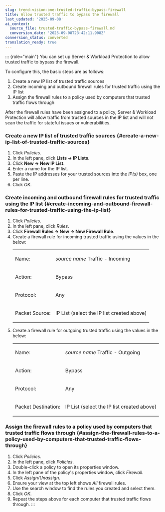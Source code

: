 ```yaml
---
slug: trend-vision-one-trusted-traffic-bypass-firewall
title: Allow trusted traffic to bypass the firewall
last_updated: '2025-09-08'
ai_context:
  source_file: trusted-traffic-bypass-firewall.md
  conversion_date: '2025-09-08T23:42:11.908Z'
conversion_status: converted
translation_ready: true
---
```


::: {role="main"}
You can set up Server & Workload Protection to allow trusted traffic to bypass the firewall.

To configure this, the basic steps are as follows:

1.  Create a new IP list of trusted traffic sources
2.  Create incoming and outbound firewall rules for trusted traffic using the IP list
3.  Assign the firewall rules to a policy used by computers that trusted traffic flows through

After the firewall rules have been assigned to a policy, Server & Workload Protection will allow traffic from trusted sources in the IP list and will not scan the traffic for stateful issues or vulnerabilities.

### Create a new IP list of trusted traffic sources {#create-a-new-ip-list-of-trusted-traffic-sources}

1.  Click *Policies*.
2.  In the left pane, click **Lists → IP Lists**.
3.  Click **New → New IP List**.
4.  Enter a name for the IP list.
5.  Paste the IP addresses for your trusted sources into the *IP(s)* box, one per line.
6.  Click *OK*.

### Create incoming and outbound firewall rules for trusted traffic using the IP list {#create-incoming-and-outbound-firewall-rules-for-trusted-traffic-using-the-ip-list}

1.  Click *Policies*.
2.  In the left pane, click *Rules*.
3.  Click **Firewall Rules → New → New Firewall Rule**.
4.  Create a firewall rule for incoming trusted traffic using the values in the below:
    <table>
    <tbody>
    <tr>
    <td><p>Name:</p></td>
    <td><p><em>source name</em> Traffic - Incoming</p></td>
    </tr>
    <tr>
    <td><p>Action:</p></td>
    <td><p>Bypass</p></td>
    </tr>
    <tr>
    <td><p>Protocol:</p></td>
    <td><p>Any</p></td>
    </tr>
    <tr>
    <td><p>Packet Source:</p></td>
    <td><p>IP List (select the IP list created above)</p></td>
    </tr>
    </tbody>
    </table>
5.  Create a firewall rule for outgoing trusted traffic using the values in the below:
    <table>
    <tbody>
    <tr>
    <td><p>Name:</p></td>
    <td><p><em>source name</em> Traffic - Outgoing</p></td>
    </tr>
    <tr>
    <td><p>Action:</p></td>
    <td><p>Bypass</p></td>
    </tr>
    <tr>
    <td><p>Protocol:</p></td>
    <td><p>Any</p></td>
    </tr>
    <tr>
    <td><p>Packet Destination:</p></td>
    <td><p>IP List (select the IP list created above)</p></td>
    </tr>
    </tbody>
    </table>

### Assign the firewall rules to a policy used by computers that trusted traffic flows through {#assign-the-firewall-rules-to-a-policy-used-by-computers-that-trusted-traffic-flows-through}

1.  Click *Policies*.
2.  In the left pane, click *Policies*.
3.  Double-click a policy to open its properties window.
4.  In the left pane of the policy's properties window, click *Firewall*.
5.  Click *Assign/Unassign*.
6.  Ensure your view at the top left shows *All* firewall rules.
7.  Use the search window to find the rules you created and select them.
8.  Click *OK*.
9.  Repeat the steps above for each computer that trusted traffic flows through.
:::
